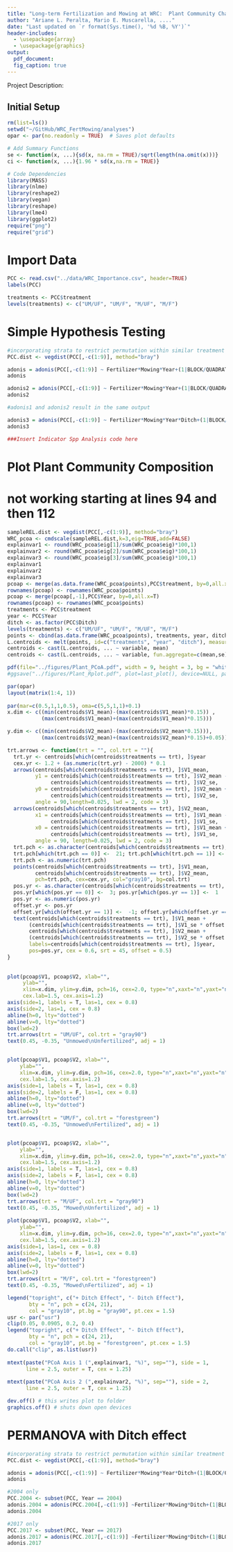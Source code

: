```yaml
---
title: "Long-term Fertilization and Mowing at WRC:  Plant Community Characterization"
author: "Ariane L. Peralta, Mario E. Muscarella, ...."
date: "Last updated on `r format(Sys.time(), '%d %B, %Y')`"
header-includes:
  - \usepackage{array}
  - \usepackage{graphics}
output: 
  pdf_document:
  fig_caption: true
---
```


Project Description: 

## Initial Setup
```r
rm(list=ls())
setwd("~/GitHub/WRC_FertMowing/analyses")
opar <- par(no.readonly = TRUE)  # Saves plot defaults

# Add Summary Functions
se <- function(x, ...){sd(x, na.rm = TRUE)/sqrt(length(na.omit(x)))}
ci <- function(x, ...){1.96 * sd(x,na.rm = TRUE)}

# Code Dependencies
library(MASS)
library(nlme)
library(reshape2)
library(vegan)
library(reshape)
library(lme4)
library(ggplot2)
require("png")
require("grid")
```

# Import Data
```r
PCC <- read.csv("../data/WRC_Importance.csv", header=TRUE)
labels(PCC)

treatments <- PCC$treatment
levels(treatments) <- c("UM/UF", "UM/F", "M/UF", "M/F")
```

# Simple Hypothesis Testing
```r
#incorporating strata to restrict permutation within similar treatment
PCC.dist <- vegdist(PCC[,-c(1:9)], method="bray")

adonis = adonis(PCC[,-c(1:9)] ~ Fertilizer*Mowing*Year+(1|BLOCK/QUADRAT..), strata = PCC$treatment, method = "bray", data = PCC, perm=1000, na.rm=TRUE)
adonis

adonis2 = adonis(PCC[,-c(1:9)] ~ Fertilizer*Mowing*Year+(1|BLOCK/QUADRAT..), method = "bray", data = PCC, perm=1000)
adonis2

#adonis1 and adonis2 result in the same output

adonis3 = adonis(PCC[,-c(1:9)] ~ Fertilizer*Mowing*Year*Ditch+(1|BLOCK/QUADRAT..), method = "bray", data = PCC, perm=1000)
adonis3

###Insert Indicator Spp Analysis code here

```

# Plot Plant Community Composition
# not working starting at lines 94 and then 112
```r
sampleREL.dist <- vegdist(PCC[,-c(1:9)], method="bray")
WRC_pcoa <- cmdscale(sampleREL.dist,k=3,eig=TRUE,add=FALSE)
explainvar1 <- round(WRC_pcoa$eig[1]/sum(WRC_pcoa$eig)*100,1)
explainvar2 <- round(WRC_pcoa$eig[2]/sum(WRC_pcoa$eig)*100,1)
explainvar3 <- round(WRC_pcoa$eig[3]/sum(WRC_pcoa$eig)*100,1)
explainvar1
explainvar2
explainvar3
pcoap <- merge(as.data.frame(WRC_pcoa$points),PCC$treatment, by=0,all.x=T)
rownames(pcoap) <- rownames(WRC_pcoa$points)
pcoap <- merge(pcoap[,-1],PCC$Year, by=0,all.x=T)
rownames(pcoap) <- rownames(WRC_pcoa$points)
treatments <- PCC$treatment
year <- PCC$Year
ditch <- as.factor(PCC$Ditch)
levels(treatments) <- c("UM/UF", "UM/F", "M/UF", "M/F")
points <- cbind(as.data.frame(WRC_pcoa$points), treatments, year, ditch)
L.centroids <- melt(points, id=c("treatments", "year", "ditch"), measure.vars = c("V1", "V2", "V3"))
centroids <- cast(L.centroids, ... ~ variable, mean)
centroids <- cast(L.centroids, ... ~ variable, fun.aggregate=c(mean,se))

pdf(file="../figures/Plant_PCoA.pdf", width = 9, height = 3, bg = "white")
#ggsave("../figures/Plant_Rplot.pdf", plot=last_plot(), device=NULL, path=NULL, scale=1, width=NA, height=NA, dpi=300, limitsize=TRUE)

par(opar)
layout(matrix(1:4, 1))
  
par(mar=c(0.5,1,1,0.5), oma=c(5,5,1,1)+0.1)
x.dim <- c((min(centroids$V1_mean)-(max(centroids$V1_mean)*0.15)) ,
           (max(centroids$V1_mean)+(max(centroids$V1_mean)*0.15)))

y.dim <- c((min(centroids$V2_mean)-(max(centroids$V2_mean*0.15))),   
           (max(centroids$V2_mean)+(max(centroids$V2_mean)*0.15)+0.05))

trt.arrows <- function(trt = "", col.trt = ""){
  trt.yr <- centroids[which(centroids$treatments == trt), ]$year
  cex.yr <- 1.2 + (as.numeric(trt.yr) - 2000) * 0.1
  arrows(centroids[which(centroids$treatments == trt), ]$V1_mean, 
         y1 = centroids[which(centroids$treatments == trt), ]$V2_mean - 
              centroids[which(centroids$treatments == trt), ]$V2_se, 
         y0 = centroids[which(centroids$treatments == trt), ]$V2_mean + 
              centroids[which(centroids$treatments == trt), ]$V2_se,
         angle = 90,length=0.025, lwd = 2, code = 3)
  arrows(centroids[which(centroids$treatments == trt), ]$V2_mean, 
         x1 = centroids[which(centroids$treatments == trt), ]$V1_mean - 
              centroids[which(centroids$treatments == trt), ]$V1_se, 
         x0 = centroids[which(centroids$treatments == trt), ]$V1_mean + 
              centroids[which(centroids$treatments == trt), ]$V1_se,
         angle = 90, length=0.025, lwd = 2, code = 3)
  trt.pch <- as.character(centroids[which(centroids$treatments == trt), ]$ditch)
  trt.pch[which(trt.pch == 0)] <-  21; trt.pch[which(trt.pch == 1)] <-  24
  trt.pch <- as.numeric(trt.pch)
  points(centroids[which(centroids$treatments == trt), ]$V1_mean, 
         centroids[which(centroids$treatments == trt), ]$V2_mean, 
         pch=trt.pch, cex=cex.yr, col="gray10", bg=col.trt)
  pos.yr <- as.character(centroids[which(centroids$treatments == trt), ]$ditch)
  pos.yr[which(pos.yr == 0)] <-  3; pos.yr[which(pos.yr == 1)] <-  1
  pos.yr <- as.numeric(pos.yr)
  offset.yr <- pos.yr
  offset.yr[which(offset.yr == 1)] <-  -1; offset.yr[which(offset.yr == 3)] <-  1
  text(centroids[which(centroids$treatments == trt), ]$V1_mean + 
       (centroids[which(centroids$treatments == trt), ]$V1_se * offset.yr), 
       centroids[which(centroids$treatments == trt), ]$V2_mean + 
       (centroids[which(centroids$treatments == trt), ]$V2_se * offset.yr), 
       labels=centroids[which(centroids$treatments == trt), ]$year, 
       pos=pos.yr, cex = 0.6, srt = 45, offset = 0.5) 
}
           
           
plot(pcoap$V1, pcoap$V2, xlab="", 
     ylab="", 
     xlim=x.dim, ylim=y.dim, pch=16, cex=2.0, type="n",xaxt="n",yaxt="n", 
     cex.lab=1.5, cex.axis=1.2) 
axis(side=1, labels = T, las=1, cex = 0.8)
axis(side=2, las=1, cex = 0.8)
abline(h=0, lty="dotted")
abline(v=0, lty="dotted")
box(lwd=2)
trt.arrows(trt = "UM/UF", col.trt = "gray90")
text(0.45, -0.35, "Unmowed\nUnfertilized", adj = 1)


plot(pcoap$V1, pcoap$V2, xlab="", 
    ylab="", 
    xlim=x.dim, ylim=y.dim, pch=16, cex=2.0, type="n",xaxt="n",yaxt="n", 
    cex.lab=1.5, cex.axis=1.2)
axis(side=1, labels = T, las=1, cex = 0.8)
axis(side=2, labels = F, las=1, cex = 0.8)
abline(h=0, lty="dotted")
abline(v=0, lty="dotted")
box(lwd=2)
trt.arrows(trt = "UM/F", col.trt = "forestgreen")
text(0.45, -0.35, "Unmowed\nFertilized", adj = 1)


plot(pcoap$V1, pcoap$V2, xlab="", 
    ylab="", 
    xlim=x.dim, ylim=y.dim, pch=16, cex=2.0, type="n",xaxt="n",yaxt="n", 
    cex.lab=1.5, cex.axis=1.2)
axis(side=1, labels = T, las=1, cex = 0.8)
axis(side=2, labels = F, las=1, cex = 0.8)
abline(h=0, lty="dotted")
abline(v=0, lty="dotted")
box(lwd=2)
trt.arrows(trt = "M/UF", col.trt = "gray90")
text(0.45, -0.35, "Mowed\nUnfertilized", adj = 1)
           
plot(pcoap$V1, pcoap$V2, xlab="", 
    ylab="", 
    xlim=x.dim, ylim=y.dim, pch=16, cex=2.0, type="n",xaxt="n",yaxt="n", 
    cex.lab=1.5, cex.axis=1.2)
axis(side=1, las=1, cex = 0.8)
axis(side=2, labels = F, las=1, cex = 0.8)
abline(h=0, lty="dotted")
abline(v=0, lty="dotted")
box(lwd=2)
trt.arrows(trt = "M/F", col.trt = "forestgreen")
text(0.45, -0.35, "Mowed\nFertilized", adj = 1)

legend("topright", c("+ Ditch Effect", "- Ditch Effect"), 
       bty = "n", pch = c(24, 21), 
       col = "gray10", pt.bg = "gray90", pt.cex = 1.5)
usr <- par("usr")
clip(0.05, 0.0905, 0.2, 0.4)
legend("topright", c("+ Ditch Effect", "- Ditch Effect"), 
       bty = "n", pch = c(24, 21), 
       col = "gray10", pt.bg = "forestgreen", pt.cex = 1.5)
do.call("clip", as.list(usr))
           
mtext(paste("PCoA Axis 1 (",explainvar1, "%)", sep=""), side = 1, 
      line = 2.5, outer = T, cex = 1.25)
      
mtext(paste("PCoA Axis 2 (",explainvar2, "%)", sep=""), side = 2, 
      line = 2.5, outer = T, cex = 1.25)

dev.off() # this writes plot to folder
graphics.off() # shuts down open devices


```
# PERMANOVA with Ditch effect
```r
#incorporating strata to restrict permutation within similar treatment
PCC.dist <- vegdist(PCC[,-c(1:9)], method="bray")

adonis = adonis(PCC[,-c(1:9)] ~ Fertilizer*Mowing*Year*Ditch+(1|BLOCK/QUADRAT..), strata = PCC$treatment, method = "bray", data = PCC, perm=1000, na.rm=TRUE)
adonis

#2004 only
PCC.2004 <- subset(PCC, Year == 2004)
adonis.2004 = adonis(PCC.2004[,-c(1:9)] ~Fertilizer*Mowing*Ditch+(1|BLOCK/QUADRAT..), method = "bray", data = PCC.2004, perm=1000)
adonis.2004

#2017 only
PCC.2017 <- subset(PCC, Year == 2017)
adonis.2017 = adonis(PCC.2017[,-c(1:9)] ~Fertilizer*Mowing*Ditch+(1|BLOCK/QUADRAT..), method = "bray", data = PCC.2017, perm=1000)
adonis.2017

```